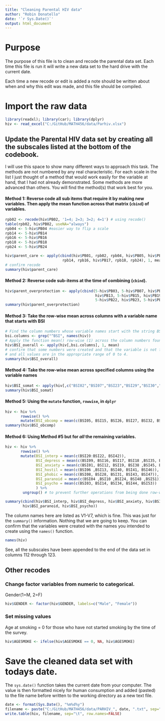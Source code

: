 ```yaml
---
title: "Cleaning Parental HIV data"
author: "Robin Donatello"
date: '`r Sys.Date()`'
output: html_document
---
```


# Purpose
The purpose of this file is to clean and recode the parental data set. 
Each time this file is run it will write a new data set to the hard drive
with the current date. 

Each time a new recode or edit is added a note should be written about when and 
why this edit was made, and this file should be compiled. 

# Import the raw data
```r
library(readxl); library(car); library(dplyr)
hiv <- read_excel("C:/GitHub/MATH456/data/Parhiv.xlsx") 
```


## Update the Parental HIV data set by creating all the subscales listed at the bottom of the codebook.
    
I will use this space to show many different ways to approach this task. The methods
are not numbered by any real characteristic. For each scale in the list I just thought 
of a method that would work easily for the variable at hand, that I had not already 
demonstrated. Some methods are more advanced than others. You will find the method(s)
that work best for you. 

#### Method 1: Reverse code all sub items that require it by making new variables. Then apply the mean function across that matrix (`cbind`) of variables. 

```r
rpb02 <- recode(hiv$PB02, '1=4; 2=3; 3=2; 4=1') # using recode()
table(rpb02, hiv$PB02, useNA="always") 
rpb04 <- 5-hiv$PB04 #easier way to flip a scale
rpb14 <- 5-hiv$PB14
rpb16 <- 5-hiv$PB16
rpb18 <- 5-hiv$PB18
rpb24 <- 5-hiv$PB24

hiv$parent_care <- apply(cbind(hiv$PB01, rpb02, rpb04, hiv$PB05, hiv$PB06, hiv$PB11, hiv$PB12, 
                          rpb14, rpb16, hiv$PB17, rpb18, rpb24), 1, mean)
# confirm recode
summary(hiv$parent_care)
```

#### Method 2: Reverse code sub-items at the time of combining (`cbind`). 
```r
hiv$parent_overprotection <- apply(cbind(5-hiv$PB03, 5-hiv$PB07, hiv$PB08, hiv$PB09, hiv$PB10, 
                                         hiv$PB13, 5-hiv$PB15, hiv$PB19, hiv$PB20, 5-hiv$PB21, 
                                         5-hiv$PB22, hiv$PB23, 5-hiv$PB25), 1, mean)
summary(hiv$parent_overprotection)
```

#### Method 3: Take the row-wise mean across columns with a variable name that starts with BSI
```r
# Find the column numbers whose variable names start with the string BSI
bsi.columns <- grep("^BSI", names(hiv))
# Apply the function mean() row-wise (1) across the column numbers found  above. 
hiv$BSI_overall <- apply(hiv[,bsi.columns], 1, mean)
# confirm that some numbers were created and that the variable is not fully missing, 
# and all values are in the appropriate range of 0 to 4. 
summary(hiv$BSI_overall) 
```

#### Method 4: Take the row-wise mean across specified columns using the variable names
```r
hiv$BSI_somat <- apply(hiv[,c("BSI02","BSI07","BSI23","BSI29","BSI30","BSI33","BSI37")], 1, mean)
summary(hiv$BSI_somat)
```

#### Method 5: Using the `mutate` function, `rowwise`, in `dplyr`
```r
hiv <- hiv %>% 
       rowwise() %>% 
       mutate(BSI_obcomp = mean(c(BSI05, BSI15, BSI26, BSI27, BSI32, BSI36)))
summary(hiv$BSI_obcomp)
```


#### Method 6: Using Method #5 but for *all* the remaining variables. 
```r
hiv <- hiv %>% 
       rowwise() %>% 
       mutate(BSI_interp = mean(c(BSI20:BSI22, BSI42)),
              BSI_depress = mean(c(BSI09, BSI16, BSI17, BSI18 ,BSI35, BSI50)),
              BSI_anxiety = mean(c(BSI01, BSI12, BSI19, BSI38 ,BSI45, BSI49)),
              BSI_hostil = mean(c(BSI06 ,BSI13, BSI40, BSI41, BSI46)),
              BSI_phobic = mean(c(BSI08, BSI28, BSI31, BSI43, BSI47)),
              BSI_paranoid = mean(c(BSI04 ,BSI10 ,BSI24, BSI48 ,BSI51)),
              BSI_psycho = mean(c(BSI03, BSI14, BSI34, BSI44, BSI53))
              ) %>% 
        ungroup() # to prevent further operations from being done row-wise

summary(cbind(hiv$BSI_interp, hiv$BSI_depress, hiv$BSI_anxiety, hiv$BSI_hostil, hiv$BSI_phobic, 
        hiv$BSI_paranoid, hiv$BSI_psycho))
```
The column names here are listed as V1-V7, which is fine. This was just for the
`summary()` information. Nothing that we are going to keep. You can confirm that the
variables were created with the names you intended to create using the `names()` function. 

```r
names(hiv)
```
See, all the subscales have been appended to the end of the data set in columns 112 through 123. 

## Other recodes

### Change factor variables from numeric to categorical.
Gender(1=M, 2=F) 
```r
hiv$GENDER <- factor(hiv$GENDER, labels=c("Male", "Female"))
```


### Set missing values
Age at smoking = 0 for those who have not started smoking by the time of the survey.
```r
hiv$AGESMOKE <- ifelse(hiv$AGESMOKE == 0, NA, hiv$AGESMOKE)
```


# Save the cleaned data set with todays date. 
The `sys.date()` function takes the current date from your computer. 
The value is then formatted nicely for human consumption and added (pasted) to
the file name before written to the working directory as a new text file. 

```r
date <- format(Sys.Date(), "%m%d%y")
filename <- paste("C:/GitHub/MATH456/data/PARHIV_", date, ".txt", sep="")
write.table(hiv, filename, sep="\t", row.names=FALSE)
```


